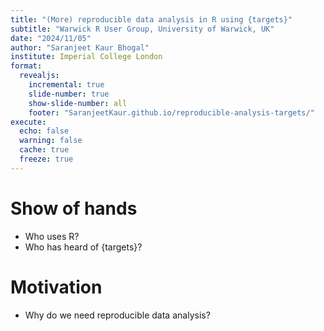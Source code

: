 ```yaml
---
title: "(More) reproducible data analysis in R using {targets}"
subtitle: "Warwick R User Group, University of Warwick, UK"
date: "2024/11/05"
author: "Saranjeet Kaur Bhogal"
institute: Imperial College London
format: 
  revealjs:
    incremental: true
    slide-number: true
    show-slide-number: all
    footer: "SaranjeetKaur.github.io/reproducible-analysis-targets/"
execute: 
  echo: false
  warning: false
  cache: true
  freeze: true
---
```


# Show of hands {background-colour="aquamarine"}

- Who uses R?
- Who has heard of {targets}?

# Motivation

- Why do we need reproducible data analysis?
